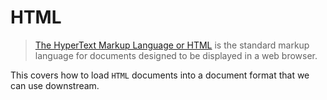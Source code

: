 # HTML

>[The HyperText Markup Language or HTML](https://en.wikipedia.org/wiki/HTML) is the standard markup language for documents designed to be displayed in a web browser.

This covers how to load `HTML` documents into a document format that we can use downstream.


<Example/>
